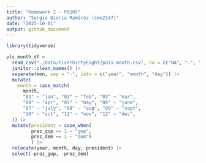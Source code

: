 ```yaml
---
title: "Homework 2 - P8105"
author: "Sergio Ozoria Ramírez (smo2147)"
date: "2025-10-01"
output: github_document
---
```


```r
library(tidyverse)
```


```r
pls_month_df =
  read_csv("./Data/FiveThirtyEight/pols-month.csv", na = c("NA", ".", "")) |> 
  janitor::clean_names() |> 
  separate(mon, sep = "-", into = c("year", "month", "day")) |> 
  mutate(
    month = case_match(
      month,
      "01" ~ "jan", "02" ~ "feb", "03" ~ "mar",
      "04" ~ "apr", "05" ~ "may", "06" ~ "june",
      "07" ~ "july", "08" ~ "aug", "09" ~ "sept",
      "10" ~ "oct", "11" ~ "nov", "12" ~ "dec",
  )) |> 
  mutate(president = case_when(
         prez_gop == 1 ~ "gop",
         prez_dem == 1 ~ "dom")
         ) |> 
  relocate(year, month, day, president) |> 
  select(-prez_gop, -prez_dem)
  
```



